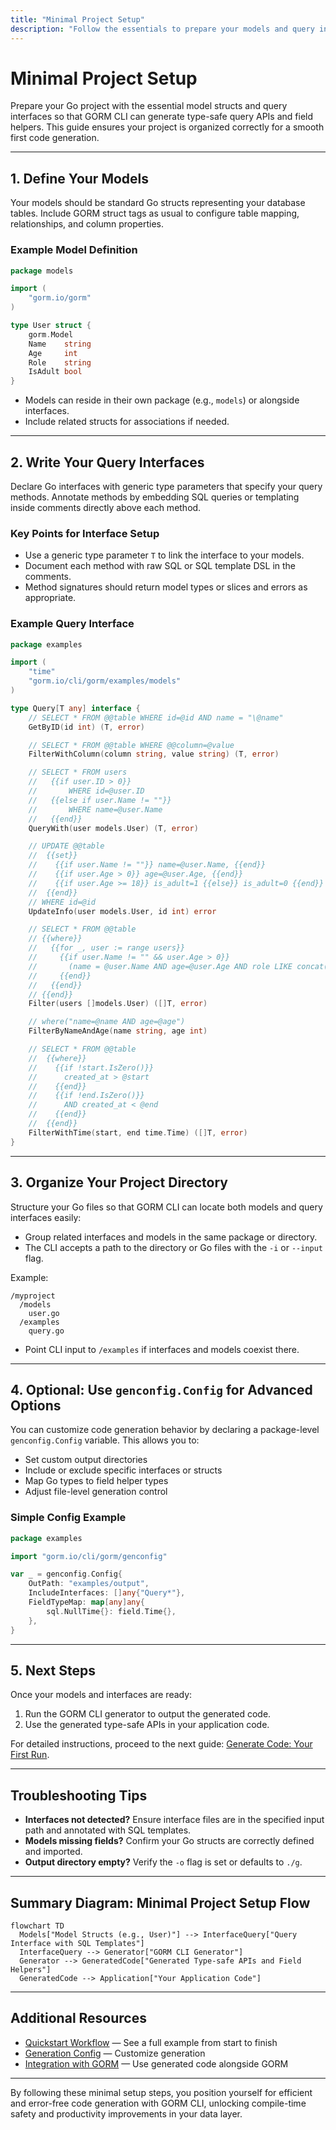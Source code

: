 ```yaml
---
title: "Minimal Project Setup"
description: "Follow the essentials to prepare your models and query interfaces. Learn how to structure your code so GORM CLI can generate type-safe APIs and field helpers. Suitable for users wanting a fast path to their first code generation."
---
```


# Minimal Project Setup

Prepare your Go project with the essential model structs and query interfaces so that GORM CLI can generate type-safe query APIs and field helpers. This guide ensures your project is organized correctly for a smooth first code generation.

---

## 1. Define Your Models

Your models should be standard Go structs representing your database tables. Include GORM struct tags as usual to configure table mapping, relationships, and column properties.

### Example Model Definition

```go
package models

import (
	"gorm.io/gorm"
)

type User struct {
	gorm.Model
	Name    string
	Age     int
	Role    string
	IsAdult bool
}
```

- Models can reside in their own package (e.g., `models`) or alongside interfaces.
- Include related structs for associations if needed.

---

## 2. Write Your Query Interfaces

Declare Go interfaces with generic type parameters that specify your query methods. Annotate methods by embedding SQL queries or templating inside comments directly above each method.

### Key Points for Interface Setup

- Use a generic type parameter `T` to link the interface to your models.
- Document each method with raw SQL or SQL template DSL in the comments.
- Method signatures should return model types or slices and errors as appropriate.

### Example Query Interface

```go
package examples

import (
	"time"
	"gorm.io/cli/gorm/examples/models"
)

type Query[T any] interface {
	// SELECT * FROM @@table WHERE id=@id AND name = "\@name"
	GetByID(id int) (T, error)

	// SELECT * FROM @@table WHERE @@column=@value
	FilterWithColumn(column string, value string) (T, error)

	// SELECT * FROM users
	//   {{if user.ID > 0}}
	//       WHERE id=@user.ID
	//   {{else if user.Name != ""}}
	//       WHERE name=@user.Name
	//   {{end}}
	QueryWith(user models.User) (T, error)

	// UPDATE @@table
	//  {{set}}
	//    {{if user.Name != ""}} name=@user.Name, {{end}}
	//    {{if user.Age > 0}} age=@user.Age, {{end}}
	//    {{if user.Age >= 18}} is_adult=1 {{else}} is_adult=0 {{end}}
	//  {{end}}
	// WHERE id=@id
	UpdateInfo(user models.User, id int) error

	// SELECT * FROM @@table
	// {{where}}
	//   {{for _, user := range users}}
	//     {{if user.Name != "" && user.Age > 0}}
	//       (name = @user.Name AND age=@user.Age AND role LIKE concat("%",@user.Role,"%")) OR
	//     {{end}}
	//   {{end}}
	// {{end}}
	Filter(users []models.User) ([]T, error)

	// where("name=@name AND age=@age")
	FilterByNameAndAge(name string, age int)

	// SELECT * FROM @@table
	//  {{where}}
	//    {{if !start.IsZero()}}
	//      created_at > @start
	//    {{end}}
	//    {{if !end.IsZero()}}
	//      AND created_at < @end
	//    {{end}}
	//  {{end}}
	FilterWithTime(start, end time.Time) ([]T, error)
}
```

---

## 3. Organize Your Project Directory

Structure your Go files so that GORM CLI can locate both models and query interfaces easily:

- Group related interfaces and models in the same package or directory.
- The CLI accepts a path to the directory or Go files with the `-i` or `--input` flag.

Example:

```
/myproject
  /models
    user.go
  /examples
    query.go
```

- Point CLI input to `/examples` if interfaces and models coexist there.

---

## 4. Optional: Use `genconfig.Config` for Advanced Options

You can customize code generation behavior by declaring a package-level `genconfig.Config` variable. This allows you to:

- Set custom output directories
- Include or exclude specific interfaces or structs
- Map Go types to field helper types
- Adjust file-level generation control

### Simple Config Example

```go
package examples

import "gorm.io/cli/gorm/genconfig"

var _ = genconfig.Config{
	OutPath: "examples/output",
	IncludeInterfaces: []any{"Query*"},
	FieldTypeMap: map[any]any{
		sql.NullTime{}: field.Time{},
	},
}
```

---

## 5. Next Steps

Once your models and interfaces are ready:

1. Run the GORM CLI generator to output the generated code.
2. Use the generated type-safe APIs in your application code.

For detailed instructions, proceed to the next guide: [Generate Code: Your First Run](/getting-started/config-gen-first-run/run-generator).

---

## Troubleshooting Tips

- **Interfaces not detected?** Ensure interface files are in the specified input path and annotated with SQL templates.
- **Models missing fields?** Confirm your Go structs are correctly defined and imported.
- **Output directory empty?** Verify the `-o` flag is set or defaults to `./g`.

---

## Summary Diagram: Minimal Project Setup Flow

```mermaid
flowchart TD
  Models["Model Structs (e.g., User)"] --> InterfaceQuery["Query Interface with SQL Templates"]
  InterfaceQuery --> Generator["GORM CLI Generator"]
  Generator --> GeneratedCode["Generated Type-safe APIs and Field Helpers"]
  GeneratedCode --> Application["Your Application Code"]
```

---

## Additional Resources

- [Quickstart Workflow](/overview/getting-started-examples/quickstart-workflow) — See a full example from start to finish
- [Generation Config](/guides/customization-integration/generation-config) — Customize generation
- [Integration with GORM](/overview/getting-started-examples/integration-with-gorm) — Use generated code alongside GORM

---

By following these minimal setup steps, you position yourself for efficient and error-free code generation with GORM CLI, unlocking compile-time safety and productivity improvements in your data layer.


